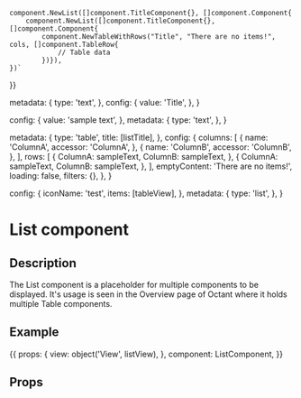 
    component.NewList([]component.TitleComponent{}, []component.Component{
    	component.NewList([]component.TitleComponent{}, []component.Component{
    		component.NewTableWithRows("Title", "There are no items!", cols, []component.TableRow{
    			// Table data
    		})}),
    })`
}}


  metadata: {
    type: 'text',
  },
  config: {
    value: 'Title',
  },
}

  config: {
    value: 'sample text',
  },
  metadata: {
    type: 'text',
  },
}

  metadata: {
    type: 'table',
    title: [listTitle],
  },
  config: {
    columns: [
      {
        name: 'ColumnA',
        accessor: 'ColumnA',
      },
      {
        name: 'ColumnB',
        accessor: 'ColumnB',
      },
    ],
    rows: [
      {
        ColumnA: sampleText,
        ColumnB: sampleText,
      },
      {
        ColumnA: sampleText,
        ColumnB: sampleText,
      },
    ],
    emptyContent: 'There are no items!',
    loading: false,
    filters: {},
  },
}

  config: {
    iconName: 'test',
    items: [tableView],
  },
  metadata: {
    type: 'list',
  },
}


<h1>List component</h1>
<h2>Description</h2>

<p>
    The List component is a placeholder for multiple components to be displayed.
    It's usage is seen in the Overview page of Octant where it holds multiple Table components.
</p>
<h2>Example</h2>

<Meta title="Components/List" component={ListComponent} />


<Preview withToolbar>
  <Story name="List component" parameters={{ docs: listDocs }} height="250px">
  {{
      props: {
        view: object('View', listView),
      },
      component: ListComponent,
      }}
  </Story>
</Preview>

<h2>Props</h2>
<Props of={ListComponent} />
